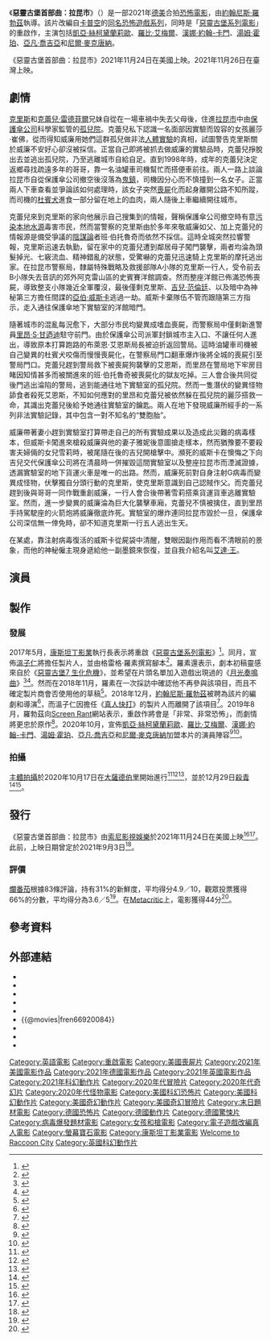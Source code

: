 {{NoteAT
|G1=Show
|G2=Movie
|G3=ResidentEvil
|G4=PP
|1=zh-cn:新生化危机;zh-hk:生化危機首部曲：浣熊市;zh-tw:惡靈古堡首部曲：拉昆市;
|2=zh-tw:康斯坦丁;zh-hk:康斯坦丁;zh-cn:康斯坦丁;
|3=zh-tw:亞凡·喬吉亞;zh-hk:阿萬·尤佳;zh-cn:阿万·乔贾;
}}
{{Infobox film
| name = 惡靈古堡首部曲：拉昆市
| original_name = {{lang|en|''Resident Evil: Welcome to Raccoon City''}}
| image = RE Welcome to Raccoon City.jpg
| caption = 電影海報
| director = [[約翰尼斯·羅勃茲|約翰尼斯·羅勃茲]]
| producer = {{Plain list|
* {{le|馬汀·摩斯茲柯屈茲|Martin Moszkowicz}}
* 瑪格·克萊萬斯
* 羅伯特·柯爾勒
}}
| writer = 約翰尼斯·羅勃茲
| based_on = {{based on|[[惡靈古堡系列|惡靈古堡系列]]|[[卡普空|卡普空]]}}
| starring = {{Plain list|
* [[凱亞·絲柯黛蘭莉歐|凱亞·絲柯黛蘭莉歐]]
* [[羅比·艾梅爾|羅比·艾梅爾]]
* [[漢娜·約翰-卡門|漢娜·約翰-卡門]]
* [[湯姆·霍珀_(1985年生演員)|湯姆·霍珀]]
* [[亞凡·喬吉亞|亞凡·喬吉亞]]
* [[尼爾·麥克唐納|尼爾·麥克唐納]]
}}
| music = {{le|馬克·科文|Mark Korven}}
| cinematography = {{le|馬克西姆·亞歷山大|Maxime Alexandre}}
| editing = 德夫·辛格
| studio = {{Plain list|
* [[幕寶電影公司|幕寶電影公司]]
* [[康斯坦丁影業|康斯坦丁影業]]
* The Fyzz Facility
* The Tea Shop and Film Company
}}
| distributor = [[索尼影視娛樂|索尼影視娛樂]]
| released = {{Film date|2021|11|24|美國|2021|11|26|台灣}}
| runtime = 107分鐘<ref>{{Cite web |url=https://www.metrofilms.com/films/resident-evil-welcome-to-raccoon-city |title=RESIDENT EVIL : BIENVENUE À RACCOON CITY |publisher=Metropolitan Filmexport |access-date=2021-10-11 |archive-date=2021-10-11 |archive-url=https://web.archive.org/web/20211011190720/https://www.metrofilms.com/films/resident-evil-welcome-to-raccoon-city }}</ref>
| country = {{Plain list|
* 美國
* 德國
* 英國
}}
| language = 英語
| budget = 2500萬美元<ref name=DeadlineProj>{{Cite web |last=D'Alessandro |first=Anthony |last2=Tartaglione |first2=Nancy |date=2021-11-23 |title='Encanto' To Make The Whole World Sing With $70M+ Global Opening – Box Office Preview |url=https://deadline.com/2021/11/encanto-house-of-gucci-thanksgiving-box-office-preview-1234879647/ |access-date=2021-11-23 |website=[[Deadline_Hollywood|Deadline Hollywood]] |archive-date=2021-11-23 |archive-url=https://web.archive.org/web/20211123205514/https://deadline.com/2021/11/encanto-house-of-gucci-thanksgiving-box-office-preview-1234879647/ }}</ref>
| gross = 4190萬美元<ref name="NUM">{{Cite The Numbers |id=Resident-Evil-Welcome-to-Raccoon-City-(2021)|title= Resident Evil: Welcome to Raccoon City (2021) |access-date=2021-11-25}}</ref>
| preceded_by = 
| followed_by = 
| cn_name = 新生化危机
| hk_name = 
| tw_name = 惡靈古堡首部曲：拉昆市
| sg_name = 
}}
《'''惡靈古堡首部曲：拉昆市'''》（{{lang-en|''Resident Evil: Welcome to Raccoon City''}}）是一部2021年[[德國|德]][[美國|美]]合拍{{le|求生片|Survival film|求生}}[[恐怖電影|恐怖電影]]，由[[約翰尼斯·羅勃茲|約翰尼斯·羅勃茲]]執導。該片改編自[[卡普空|卡普空]]的[[惡靈古堡系列|同名恐怖遊戲系列]]，同時是「[[惡靈古堡系列電影|惡靈古堡系列電影]]」的重啟作，主演包括[[凱亞·絲柯黛蘭莉歐|凱亞·絲柯黛蘭莉歐]]、[[羅比·艾梅爾|羅比·艾梅爾]]、[[漢娜·約翰-卡門|漢娜·約翰-卡門]]、[[湯姆·霍珀_(1985年生演員)|湯姆·霍珀]]、[[亞凡·喬吉亞|亞凡·喬吉亞]]和[[尼爾·麥克唐納|尼爾·麥克唐納]]。

《惡靈古堡首部曲：拉昆市》2021年11月24日在美國上映。2021年11月26日在臺灣上映。

==劇情==
[[克里斯·雷德菲爾|克里斯]]和[[克蕾兒·雷德菲爾|克蕾兒·雷德菲爾]]兄妹自從在一場車禍中失去父母後，住進[[拉昆市|拉昆市]]中由[[保護傘公司|保護傘公司]]科學家{{le|威廉·柏金|William Birkin}}監管的[[孤兒院|孤兒院]]。克蕾兒私下認識一名面部因實驗而毀容的女孩麗莎·崔佛，從而得知威廉用她們這群孤兒做非法[[人體實驗|人體實驗]]的真相，試圖警告克里斯關於威廉不安好心卻沒被採信。正當自己即將被抓去做威廉的實驗品時，克蕾兒掙脫出去並逃出孤兒院，乃至逃離城市自給自足。直到1998年時，成年的克蕾兒決定返鄉尋找疏遠多年的哥哥，靠一名油罐車司機幫忙而搭便車前往。兩人一路上談論拉昆市自從保護傘公司撤空後沒落為[[鬼鎮|鬼鎮]]，司機因分心而不慎撞到一名女子。正當兩人下車查看並爭論該如何處理時，該女子突然[[喪屍|喪屍]]化而起身離開公路不知所蹤，而司機的[[杜賓犬|杜賓犬]]進食一部分留在地上的血肉，兩人隨後上車繼續開往城市。

克蕾兒來到克里斯的家向他展示自己搜集到的情報，聲稱保護傘公司撤空時有意[[水污染|污染本地水源]]毒害市民，然而當警察的克里斯由於多年來敬威廉如父、加上克蕾兒的情報源是備受爭議的[[陰謀論|陰謀論]]者班·伯托魯奇而依然不採信。這時全城突然拉響警報，克里斯迅速去執勤，留在家中的克蕾兒遭到鄰居母子闖門襲擊，兩者均淪為頭髮掉光、七竅流血、精神錯亂的狀態，受驚嚇的克蕾兒迅速騎上克里斯的摩托逃出家。在拉昆市警察局，隸屬特殊戰略及救援部隊A小隊的克里斯一行人，受令前去B小隊失去音訊的郊外阿克雷山區的史賓賽洋館調查。然而整座洋館已佈滿恐怖喪屍，導致整支小隊幾近全軍覆沒，最後僅剩克里斯、[[吉兒·范倫廷|吉兒·范倫廷]]、以及暗中為神秘第三方擔任間諜的[[亞伯·威斯卡|亞伯·威斯卡]]逃過一劫。威斯卡棄隊伍不管而跟隨第三方指示，走入通往保護傘地下實驗室的洋館暗門。

隨著城市的混亂每況愈下，大部分市民均變異成嗜血喪屍，而警察局中僅剩新進警員[[里昂·S·甘乃迪|里昂·S·甘迺迪]]駐守前門。由於保護傘公司派軍封鎖城市主入口、不讓任何人進出，導致原本打算跑路的布萊恩·艾恩斯局長被迫折返回警局。這時油罐車司機被自己變異的杜賓犬咬傷而慢慢喪屍化，在警察局門口翻車爆炸後將全城的喪屍引至警局門口。克蕾兒趕到警局救下被喪屍狗襲擊的艾恩斯，而里昂在警局地下牢房目睹因知情甚多而被關進來的班·伯托魯奇被喪屍化的獄友吃掉。三人會合後共同從後門逃出淪陷的警局，逃到能通往地下實驗室的孤兒院。然而一隻潛伏的變異怪物舔食者殺死艾恩斯，不知如何應對的里昂和克蕾兒被依然躲在孤兒院的麗莎搭救一命，其識出克蕾兒後給予她通往實驗室的鑰匙。兩人在地下發現威廉所經手的一系列非法實驗記錄，其中包含一對不知名的“雙胞胎”。

威廉帶著妻小趕到實驗室打算帶走自己的所有實驗成果以及造成此災難的病毒樣本，但威斯卡闖進來槍殺威廉與他的妻子雅妮後意圖搶走樣本，然而猶豫要不要殺害夫婦倆的女兒雪莉時，被尾隨在後的吉兒開槍擊中。瀕死的威斯卡在懊悔之下向吉兒交代保護傘公司將在清晨時一併摧毀這間實驗室以及整座拉昆市而湮滅證據，透漏實驗室的地下貨運火車是唯一的出路。然而，威廉死前對自身注射G病毒而變異成怪物，伏擊獨自分頭行動的克里斯，使克里斯意識到自己認賊作父。而克蕾兒趕到後與哥哥一同作戰重創威廉，一行人會合後帶著雪莉搭乘貨運貨車逃離實驗室。然而，進一步變異的威廉淪為巨大化襲擊車廂，克蕾兒不慎被擒住，直到里昂手持駕駛座的火箭炮將威廉徹底炸死。實驗室的爆炸連同拉昆市毀於一旦，保護傘公司深信無一倖免時，卻不知道克里斯一行五人逃出生天。

在某處，靠注射病毒復活的威斯卡從屍袋中清醒，雙眼因副作用而看不清眼前的景象，而他的神秘僱主現身遞給他一副墨鏡來恢復，並自我介紹名叫[[艾達·王|艾達·王]]。

== 演員 ==
{{Castlist|
* [[凱亞·絲柯黛蘭莉歐|凱亞·絲柯黛蘭莉歐]] 飾 [[克蕾兒·雷德菲爾|克蕾兒·雷德菲爾]]
* [[羅比·艾梅爾|羅比·艾梅爾]] 飾 [[克里斯·雷德菲爾|克里斯·雷德菲爾]]
* [[漢娜·約翰-卡門|漢娜·約翰-卡門]] 飾 [[吉兒·范倫廷|吉兒·范倫廷]]
* [[亞凡·喬吉亞|亞凡·喬吉亞]] 飾 [[里昂·S·甘乃迪|里昂·史考特·甘迺迪]]
* [[湯姆·霍珀_(1985年生演員)|湯姆·霍珀]] 飾 [[亞伯·威斯卡|亞伯·威斯卡]]
* {{le|莉莉·高|Lily Gao}} 飾 [[艾達·王|艾達·王]]
* [[尼爾·麥克唐納|尼爾·麥克唐納]] 飾 {{le|威廉·柏金|William Birkin}}
* [[唐納·羅格|唐納·羅格]] 飾 {{le|布萊恩·艾恩斯|Brian Irons}}
* 查德·魯克（{{lang|en|Chad Rook}}）飾 {{le|理查·艾肯|Richard Aiken}}
* {{le|內森·戴爾斯|Nathan Dales}} 飾 {{le|布拉德·維克斯|Brad Vickers}}
* 瑪麗娜·馬澤帕（{{lang|en|Marina Mazepa}}）飾 {{le|麗莎·崔佛|Lisa Trevor}}
}}

== 製作 ==
=== 發展 ===
2017年5月，[[康斯坦丁影業|康斯坦丁影業]]執行長{{le|馬汀·摩斯茲柯屈茲|Martin Moszkowicz}}表示將重啟《[[惡靈古堡系列電影|惡靈古堡系列電影]]》<ref>{{cite web|last=Hopewell|first=John|url=https://variety.com/2017/film/news/resident-evil-reboot-cannes-film-festival-1202439086/|title=‘Resident Evil’ Franchise Set for a Reboot (EXCLUSIVE)|publisher=[[Variety|Variety]]|date=2017-05-21|accessdate=2020-10-07|archive-date=2017-08-15|archive-url=https://web.archive.org/web/20170815134427/http://variety.com/2017/film/news/resident-evil-reboot-cannes-film-festival-1202439086/|dead-url=no}}</ref>。同月，宣佈[[溫子仁|溫子仁]]將擔任製片人，並由格雷格·羅素撰寫腳本<ref>{{cite web|last=Busch|first=Anita|url=http://deadline.com/2017/05/resident-evil-movie-reboot-james-wan-produce-greg-russo-script-1202100081/|title=‘Resident Evil’ Franchise Reboot: James Wan On Board To Produce From Greg Russo Script|publisher=[[Deadline_Hollywood|Deadline Hollywood]]|date=2017-05-22|accessdate=2020-10-07|archive-date=2020-09-07|archive-url=https://web.archive.org/web/20200907033041/https://deadline.com/2017/05/resident-evil-movie-reboot-james-wan-produce-greg-russo-script-1202100081/|dead-url=no}}</ref>。羅素還表示，劇本初稿靈感來自於《[[惡靈古堡7_生化危機|惡靈古堡7 生化危機]]》，並希望在片頭名單加入遊戲出現過的《[[月光奏鳴曲|月光奏鳴曲]]》<ref>{{cite tweet|user=WriterRusso|last=Russo|first=Greg|number=1067294605828374534|title=So I was quoted recently as saying RE7 was a "touchstone" for my draft. That really means tone. SCARY. ISOLATED. ALONE. But it got me thinking, so let's do this: Resident Evil core (numbered) games ranked. I'm thinking.... 1-4-7-2-0-3-5-6. I'm standing by it. Agree? Disagree?|date=2018-11-27|accessdate=2020-10-07}}</ref><ref>{{cite tweet|user=WriterRusso|last=Russo|first=Greg|number=1067441202235039746|title=Definitely. I put Moonlight Sonata in the script. Iconic.|date=2018-11-27|accessdate=2020-10-07}}</ref>。然而在2018年11月，羅素在一次採訪中確認他不再參與該項目，而且不確定製片商會否使用他的草稿<ref>{{cite web|last=Fisher|first=Jacob|url=https://discussingfilm.net/2018/11/19/greg-russo-talks-resident-evil-reboot-exclusive-interview-part-two/|title=Greg Russo Talks ‘Resident Evil’ Reboot (Exclusive Interview Part Two)|publisher=Discussing Film|date=2018-11-19|accessdate=2020-10-07|archive-date=2020-10-07|archive-url=https://web.archive.org/web/20201007143813/https://discussingfilm.net/2018/11/19/greg-russo-talks-resident-evil-reboot-exclusive-interview-part-two/|dead-url=no}}</ref>。2018年12月，[[約翰尼斯·羅勃茲|約翰尼斯·羅勃茲]]被聘為該片的編劇和導演<ref>{{cite web|last=Kroll|first=Justin|url=https://variety.com/2018/film/news/resident-evil-reboot-writer-director-johannes-roberts-1203081290/|title=‘Resident Evil’ Reboot Finds Writer, Director in ’47 Meters Down’ Filmmaker (EXCLUSIVE)|publisher=[[Variety|Variety]]|date=2018-12-17|accessdate=2020-10-07|archive-date=2020-10-07|archive-url=https://web.archive.org/web/20201007143721/https://variety.com/2018/film/news/resident-evil-reboot-writer-director-johannes-roberts-1203081290/|dead-url=no}}</ref>，而溫子仁因擔任《[[真人快打_(電影)|真人快打]]》的製片人而離開了該項目<ref>{{cite web|last=Cotter|first=Pádraig|url=https://screenrant.com/resident-evil-movie-reboot-james-wan/|title=Resident Evil Movie Reboot: James Wan Is No Longer Producing|publisher=[[Screen_Rant|Screen Rant]]|date=2018-12-17|accessdate=2020-10-07|archive-date=2020-10-07|archive-url=https://web.archive.org/web/20201007143722/https://screenrant.com/resident-evil-movie-reboot-james-wan/|dead-url=no}}</ref>。2019年8月，羅勃茲向[[Screen_Rant|Screen Rant]]網站表示，重啟作將會是「非常、非常恐怖」，而劇情將更忠於原作<ref>{{cite web|last=Marshall|first=Andrew|url=https://screenrant.com/resident-evil-movie-in-development/|title=Exclusive: New Resident Evil Movie From 47 Meters Down Director In Development|publisher=[[Screen_Rant|Screen Rant]]|date=2019-08-17|accessdate=2020-10-07|archive-date=2020-10-07|archive-url=https://web.archive.org/web/20201007143722/https://screenrant.com/resident-evil-movie-in-development/|dead-url=no}}</ref>。2020年10月，宣佈[[凱亞·絲柯黛蘭莉歐|凱亞·絲柯黛蘭莉歐]]、[[羅比·艾梅爾|羅比·艾梅爾]]、[[漢娜·約翰-卡門|漢娜·約翰-卡門]]、[[湯姆·霍珀_(1985年生演員)|湯姆·霍珀]]、[[亞凡·喬吉亞|亞凡·喬吉亞]]和[[尼爾·麥克唐納|尼爾·麥克唐納]]加盟本片的演員陣容<ref>{{cite web|last1=N'Duka|first1=Amanda|last2=D'Alessandro|first2=Anthony|url=https://deadline.com/2020/10/resident-evil-reboot-kaya-scodelario-robbie-amell-hannah-john-kamen-origin-story-1234591729/|title=‘Resident Evil’ Reboot: Kaya Scodelario, Robbie Amell, Hannah John-Kamen, Neal McDonough & More To Star In Origin Story Adaptation|publisher=[[Deadline_Hollywood|Deadline Hollywood]]|date=2020-10-06|accessdate=2020-10-07|archive-date=2020-10-07|archive-url=https://web.archive.org/web/20201007143721/https://deadline.com/2020/10/resident-evil-reboot-kaya-scodelario-robbie-amell-hannah-john-kamen-origin-story-1234591729/|dead-url=no}}</ref><ref>{{cite web|last=Kit|first=Borys|url=https://www.hollywoodreporter.com/heat-vision/kaya-scodelario-hannah-john-kamen-robbie-amell-starring-in-resident-evil-origin-movie|title=Kaya Scodelario, Hannah John-Kamen, Robbie Amell Starring in 'Resident Evil' Origin Movie|publisher=[[The_Hollywood_Reporter|The Hollywood Reporter]]|date=2020-10-06|accessdate=2020-10-07|archive-date=2020-10-06|archive-url=https://web.archive.org/web/20201006210711/https://www.hollywoodreporter.com/heat-vision/kaya-scodelario-hannah-john-kamen-robbie-amell-starring-in-resident-evil-origin-movie|dead-url=no}}</ref>。

=== 拍攝 ===
[[主體拍攝|主體拍攝]]於2020年10月17日在[[大薩德伯里|大薩德伯里]]開始進行<ref name="Ontario">{{cite web |url=https://www.thesudburystar.com/news/local-news/sudbury-photo-resident-evil-shooting-on-mountain-street |title=Sudbury photo: 'Resident Evil' shooting on Mountain Street |website=[[The_Sudbury_Star|The Sudbury Star]] |first=Jim |last=Moodie |date=2020-10-17 |accessdate=2020-10-29 |archive-date=2021-01-23 |archive-url=https://web.archive.org/web/20210123142957/https://www.thesudburystar.com/news/local-news/sudbury-photo-resident-evil-shooting-on-mountain-street |dead-url=no }}</ref><ref>{{cite web |url=https://northernontario.ctvnews.ca/film-industry-returns-as-resident-evil-reboot-set-to-begin-filing-in-sudbury-1.5120765?cache=yes%3Fclipid%3D104056%C2%A0%3FautoPlay%3Dtrue%3Fot%3DAjaxLayout |title=Film industry returns as 'Resident Evil' reboot set to begin filing in Sudbury |website=[[Northern_News|Northern News]] |first=Darren |last=MacDonald |date=2020-09-25 |accessdate=2020-11-01 |archive-date=2021-10-08 |archive-url=https://web.archive.org/web/20211008142639/https://northernontario.ctvnews.ca/film-industry-returns-as-resident-evil-reboot-set-to-begin-filing-in-sudbury-1.5120765?cache=yes%3Fclipid%3D104056%C2%A0%3FautoPlay%3Dtrue%3Fot%3DAjaxLayout }}</ref><ref>{{cite web |url=https://leaderpost.com/news/local-news/sudbury-photo-resident-evil-shooting-on-mountain-street |title=Sudbury photo: 'Resident Evil' shooting on Mountain Street |website=[[Regina_Leader-Post|Regina Leader-Post]] |publisher=[[Postmedia_Network|Postmedia Network]] |first=Jim |last=Moodie |date=2020-10-17 |accessdate=2020-11-02 |archive-date=2020-10-24 |archive-url=https://web.archive.org/web/20201024225048/https://leaderpost.com/news/local-news/sudbury-photo-resident-evil-shooting-on-mountain-street |dead-url=no }}</ref>，並於12月29日[[殺青|殺青]]<ref>{{cite tweet|user=SonyPictures|number=1343603991242948608|title=That’s a wrap in Raccoon City. 🎬 diREcted by Johannes Roberts|date=2020-12-29|accessdate=2020-12-29}}</ref><ref>{{cite web|last=Guttmann|first=Graeme|url=https://screenrant.com/resident-evil-reboot-movie-set-photo-filming-finished/|title=Resident Evil Reboot Movie Wraps Filming With Official Set Photo|publisher=[[Screen_Rant|Screen Rant]]|date=2020-12-29|accessdate=2020-12-29|archive-date=2020-12-30|archive-url=https://web.archive.org/web/20201230164059/https://screenrant.com/resident-evil-reboot-movie-set-photo-filming-finished/|dead-url=no}}</ref>。

== 發行 ==
《惡靈古堡首部曲：拉昆市》由[[索尼影視娛樂|索尼影視娛樂]]於2021年11月24日在美國上映<ref>{{cite web|last=Rubin|first=Rebecca|url=https://variety.com/2021/film/news/sony-delays-resident-evil-release-date-1234941945/|title=Sony Delays ‘Resident Evil’ Release Date|publisher=[[Variety|Variety]]|date=2021-03-31|accessdate=2021-04-01|archive-date=2021-04-19|archive-url=https://web.archive.org/web/20210419172021/https://variety.com/2021/film/news/sony-delays-resident-evil-release-date-1234941945/|dead-url=no}}</ref><ref>{{cite web|last=McClintock|first=Pamela|url=https://www.hollywoodreporter.com/heat-vision/resident-evil-welcome-to-raccoon-city-pushes-release-to-november|title='Resident Evil: Welcome to Raccoon City' Pushes Release to November|publisher=[[The_Hollywood_Reporter|The Hollywood Reporter]]|date=2021-03-31|accessdate=2021-04-01|archive-date=2021-04-01|archive-url=https://web.archive.org/web/20210401130658/https://www.hollywoodreporter.com/heat-vision/resident-evil-welcome-to-raccoon-city-pushes-release-to-november|dead-url=no}}</ref>。此前，上映日期曾定於2021年9月3日<ref>{{cite web |last=D'Alessandro |first=Anthony |title='Resident Evil' Reboot Sets Ends Of Summer Theatrical Debut |url=https://deadline.com/2021/02/resident-evil-kaya-scodelario-movie-labor-day-theatrical-release-date-1234687790/ |publisher=[[Deadline_Hollywood|Deadline Hollywood]] |date=2021-02-04 |access-date=2021-02-21 |archive-date=2021-04-02 |archive-url=https://web.archive.org/web/20210402080645/https://deadline.com/2021/03/resident-evil-kaya-scodelario-movie-labor-day-theatrical-release-date-1234687790/ |dead-url=no }}</ref>。

=== 評價 ===
[[爛番茄|爛番茄]]根據83條評論，持有31%的新鮮度，平均得分4.9／10，觀眾投票獲得66%的分數，平均得分為3.6／5<ref>{{Cite Rotten Tomatoes|title=Resident Evil: Welcome to Raccoon City|id=resident_evil_welcome_to_raccoon_city|type=movie|access-date=2021-11-24}}</ref>。在[[Metacritic|Metacritic]]上，電影獲得44分<ref>{{Cite Metacritic|id=resident-evil-welcome-to-raccoon-city|type=movie|title=Resident Evil: Welcome to Raccoon City|access-date=2021-11-24}}</ref>。

== 參考資料 ==
{{Reflist|30em}}

== 外部連結 ==
* {{IMDb title}}
* {{metacritic film|resident-evil-welcome-to-raccoon-city}}
* {{amg movie|729068}}
* {{mojo title|6920084}}
* {{Rotten-tomatoes|resident_evil_welcome_to_raccoon_city}}
* {{@movies|fren66920084}}
* {{yahoomovie id|11558}}
* {{douban}}
* {{Mtime|268819}}

{{生化危機系列}}
{{約翰尼斯·羅勃茲}}
{{DEFAULTSORT:Resident Evil: Welcome to Raccoon City}}
[[Category:英語電影|Category:英語電影]]
[[Category:重啟電影|Category:重啟電影]]
[[Category:美國喪屍片|Category:美國喪屍片]]
[[Category:2021年美國電影作品|Category:2021年美國電影作品]]
[[Category:2021年德國電影作品|Category:2021年德國電影作品]]
[[Category:2021年英國電影作品|Category:2021年英國電影作品]]
[[Category:2021年科幻動作片|Category:2021年科幻動作片]]
[[Category:2020年代冒險片|Category:2020年代冒險片]]
[[Category:2020年代奇幻片|Category:2020年代奇幻片]]
[[Category:2020年代怪物電影|Category:2020年代怪物電影]]
[[Category:美國科幻恐怖片|Category:美國科幻恐怖片]]
[[Category:美國科幻動作片|Category:美國科幻動作片]]
[[Category:美國奇幻動作片|Category:美國奇幻動作片]]
[[Category:美國奇幻冒險片|Category:美國奇幻冒險片]]
[[Category:末日題材電影|Category:末日題材電影]]
[[Category:德國恐怖片|Category:德國恐怖片]]
[[Category:德國動作片|Category:德國動作片]]
[[Category:德國驚悚片|Category:德國驚悚片]]
[[Category:病毒爆發題材電影|Category:病毒爆發題材電影]]
[[Category:女孩和槍電影|Category:女孩和槍電影]]
[[Category:電子遊戲改編真人電影|Category:電子遊戲改編真人電影]]
[[Category:螢幕寶石電影|Category:螢幕寶石電影]]
[[Category:康斯坦丁影業電影|Category:康斯坦丁影業電影]]
[[Category:生化危機系列電影|Welcome to Raccoon City]]
[[Category:英國科幻動作片|Category:英國科幻動作片]]
